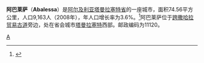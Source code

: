 {{noteTA
| T  = zh-cn:阿巴莱萨; zh-tw:阿巴雷沙
| 1  = zh-cn:阿巴莱萨; zh-tw:阿巴雷沙
}}

{{Infobox settlement
<!-- See Template:Infobox settlement for additional fields and descriptions -->
| name                    = 阿巴雷沙
| official_name           = 
| native_name             = أبلسة
| native_name_lang        = ar<!-- ISO 639-2 code e.g. "fr" for French.-->
| type                    = Town and {{tsl|en|Communes of Algeria||commune}}
| image_skyline           = 
| image_alt               = 
| image_caption           = 
| image_shield            = 
| image_map               = DZ 11 Abalessa.svg
| map_caption             = Location of Abalessa commune within Tamanrasset Province
| nickname                = 
| pushpin_map             = Algeria
| pushpin_map_alt         = 
| pushpin_mapsize         = 300
| pushpin_map_caption     = 阿巴莱萨在阿爾及利亞的位置
| coordinates             = {{coord|22|53|24|N|4|50|50|E|region:DZ-11_type:adm3rd|display=inline,title}}
| coor_pinpoint           = 
| coordinates_footnotes   = 
| subdivision_type        = [[世界政區索引|國家]]
| subdivision_name        = {{flag|Algeria}}
| subdivision_type1       = [[阿尔及利亚行政区划|阿尔及利亚]]
| subdivision_name1       = [[塔曼拉塞特省|塔曼拉塞特省]] 
| subdivision_type2       = {{tsl|en|Districts of Algeria||District}}
| subdivision_name2       = [[阿巴莱萨|阿巴莱萨]] '''(coextensive)'''
| established_title       = <!-- Founded -->
| established_date        = 
| seat_type               = [[首都|首都]]
| seat                    = 
| government_footnotes    = 
| leader_title            = {{tsl|en|People's Municipal Assembly||PMA Seats}}
| leader_name             = 7
| leader_title1           = <!-- PMA president -->
| leader_name1            = 
| leader_title2            = <!-- District chief -->
| leader_name2             = 
| unit_pref               = Metric<!-- or US or UK -->
| area_footnotes          = 
| area_total_km2          = 74563
| elevation_footnotes     = 
| elevation_m             = 909
| population_footnotes    = <ref name="census2008"/>
| population_total        = 9163
| population_as_of        = 2008
| population_density_km2  = auto
| population_demonym      = 
| timezone1               = [[欧洲中部时间|CET]]
| utc_offset1             = +01
| postal_code_type        = {{tsl|en|List of postal codes in Algeria||Postal code}}
| postal_code             = 11120
| area_code_type          = <!-- [[电话号码分类计划|Area Code]] -->
| area_code               = <!-- +213 (0) -->
| blank_name_sec1         = {{tsl|en|Office of National Statistics (Algeria)||ONS}}號碼
| blank_info_sec1         = 1102
| website                 = <!-- [http://www.example.com example.com] -->
| footnotes               = 
}}
'''阿巴莱萨'''（'''Abalessa'''）是[[阿尔及利亚|阿尔及利亚]][[塔曼拉塞特省|塔曼拉塞特省]]的一座城市，面积74.56平方公里，人口9,163人（2008年），年人口增长率为3.6%。<ref name="census2008">{{cite web|title=Population: Wilaya de Tamanrasset|url=http://www.ons.dz/collections/w11_p1.pdf|publisher=Office National des Statistiques Algérie|accessdate=2013-05-30|language=Fr|deadurl=yes|archiveurl=https://web.archive.org/web/20111113174756/http://www.ons.dz/collections/w11_p1.pdf|archivedate=2011-11-13}}</ref>阿巴莱萨位于[[跨撒哈拉贸易|跨撒哈拉贸易古道]]旁边，处在省会城市[[塔曼拉塞特|塔曼拉塞特]]西部{{convert|80|km|mi}}。邮政编码为11120。

{{Algeria-stub}}

[[Category:塔曼拉塞特省城市|A]]